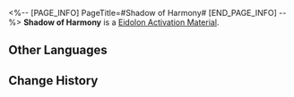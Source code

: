<%-- [PAGE_INFO]
PageTitle=#Shadow of Harmony#
[END_PAGE_INFO] --%>
{{Item Infobox
|id          = 18005
|image       = Item Shadow of Harmony.png{{subst:void|<!--$UPLOAD:<<SpriteOutput/ItemFigures/18005.png>-<Item Shadow of Harmony.png>-<Item Icons>>-->}}
|type        = Eidolon Activation Material
|invCategory = 
|rarity      = 5
|effect      = 
|description = Material for raising Trailblazer: Harmony's Eidolon Level.
|source1     = [[Trailblaze Mission Rewards]]
|source2     = [[Obtained by upgrading the Clockie Statue]]
}}
{{Description|Eidolon Projection generated when you tread on the Path of Harmony. One of the countless existing possibilities.}}
'''Shadow of Harmony''' is a [[Eidolon Activation Material]].

==Other Languages==
{{Other Languages
|en   = Shadow of Harmony
|zhs  = 「同谐」之影
|zht  = 「同諧」之影
|ja   = 「調和」の影
|ko   = 「화합」의 그림자
|es   = Sombra de la Armonía
|fr   = Ombre de l'Harmonie
|ru   = Тень Гармонии
|th   = Shadow of Harmony
|vi   = Cái Bóng Của Hòa Hợp
|de   = Schatten der Harmonie
|id   = Shadow of Harmony
|pt   = Sombra da Harmonia
}}

==Change History==
{{Change History|2.2}}